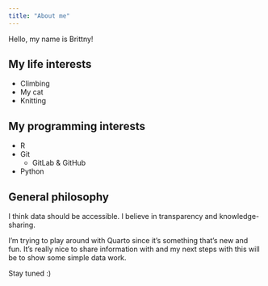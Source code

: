 ```yaml
---
title: "About me"
---
```


Hello, my name is Brittny!

## My life interests
- Climbing
- My cat
- Knitting

## My programming interests
- R
- Git
    - GitLab & GitHub
- Python

## General philosophy

I think data should be accessible. I believe in transparency and knowledge-sharing.

I'm trying to play around with Quarto since it's something that's new and fun. It's really nice to share information with and my next steps with this will be to show some simple data work.

Stay tuned :)